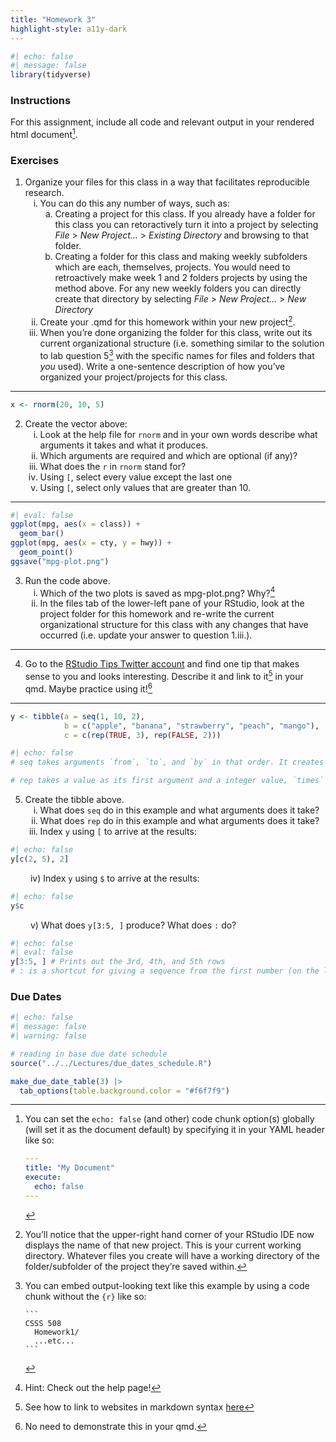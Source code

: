 ```yaml
---
title: "Homework 3"
highlight-style: a11y-dark
---
```


```r
#| echo: false
#| message: false
library(tidyverse)
```

### Instructions
For this assignment, include all code and relevant output in your rendered html document[^longnote1]. 

[^longnote1]: You can set the `echo: false` (and other) code chunk option(s) globally (will set it as the document default) by specifying it in your YAML header like so: 

    ```YAML
    ---
    title: "My Document"
    execute:
      echo: false
    ---
    ```


### Exercises

1. Organize your files for this class in a way that facilitates reproducible research. 
    i) You can do this any number of ways, such as: 
        a) Creating a project for this class. If you already have a folder for this class you can retoractively turn it into a project by selecting *File* > *New Project...* > *Existing Directory* and browsing to that folder. 
        b) Creating a folder for this class and making weekly subfolders which are each, themselves, projects. You would need to retroactively make week 1 and 2 folders projects by using the method above. For any new weekly folders you can directly create that directory by selecting *File* > *New Project...* > *New Directory*
    ii) Create your .qmd for this homework within your new project^[You'll notice that the upper-right hand corner of your RStudio IDE now displays the name of that new project. This is your current working directory. Whatever files you create will have a working directory of the folder/subfolder of the project they're saved within.].
    iii) When you're done organizing the folder for this class, write out its current organizational structure (i.e. something similar to the solution to lab question 5[^longnote2] with the specific names for files and folders that *you* used). Write a one-sentence description of how you've organized your project/projects for this class. 

[^longnote2]: You can embed output-looking text like this example by using a code chunk without the `{r}` like so:

    ```` 
    ```
    CSSS 508
      Homework1/
      ...etc...
    ```
    ````

---

```r
x <- rnorm(20, 10, 5)
```

2. Create the vector above:
    i) Look at the help file for `rnorm` and in your own words describe what arguments it takes and what it produces.
    ii) Which arguments are required and which are optional (if any)?
    iii) What does the `r` in `rnorm` stand for? 
    iv) Using `[`, select every value except the last one
    v) Using `[`, select only values that are greater than 10. 

---

```r
#| eval: false
ggplot(mpg, aes(x = class)) +
  geom_bar()
ggplot(mpg, aes(x = cty, y = hwy)) +
  geom_point()
ggsave("mpg-plot.png")
```

3. Run the code above. 
   i) Which of the two plots is saved as mpg-plot.png? Why?^[Hint: Check out the help page!]
   ii) In the files tab of the lower-left pane of your RStudio, look at the project folder for this homework and re-write the current organizational structure for this class with any changes that have occurred (i.e. update your answer to question 1.iii.). 

---

4. Go to the [RStudio Tips Twitter account](https://twitter.com/rstudiotips) and find one tip that makes sense to you and looks interesting. Describe it and link to it^[See how to link to websites in markdown syntax [here](https://quarto.org/docs/authoring/markdown-basics.html#links-images)] in your qmd. Maybe practice using it!^[No need to demonstrate this in your qmd.]

---

```r
y <- tibble(a = seq(1, 10, 2), 
            b = c("apple", "banana", "strawberry", "peach", "mango"), 
            c = c(rep(TRUE, 3), rep(FALSE, 2)))
```

```r
#| echo: false
# seq takes arguments `from`, `to`, and `by` in that order. It creates a vector of numeric values starting with the value input `from`, ending with the value input `by`, in increments of the value input `by`. 

# rep takes a value as its first argument and a integer value, `times` as its default second argument. It repeats the first argument by the specified number of times in the second argument. 
```


5. Create the tibble above. 
   i) What does `seq` do in this example and what arguments does it take? 
   ii) What does `rep` do in this example and what arguments does it take?
   iii) Index `y` using `[` to arrive at the results: 
   
```r
#| echo: false
y[c(2, 5), 2]
```
    
<span>&emsp;&emsp;</span> iv) Index `y` using `$` to arrive at the results: 
   
```r
#| echo: false
y$c
```
   
<span>&emsp;&emsp;</span> v) What does `y[3:5, ]` produce? What does `:` do?

```r
#| echo: false
#| eval: false 
y[3:5, ] # Prints out the 3rd, 4th, and 5th rows
# : is a shortcut for giving a sequence from the first number (on the left) to the second number (on the right) in increments of 1 or -1
```


### Due Dates

```r
#| echo: false
#| message: false
#| warning: false

# reading in base due date schedule
source("../../Lectures/due_dates_schedule.R")

make_due_date_table(3) |> 
  tab_options(table.background.color = "#f6f7f9")
```